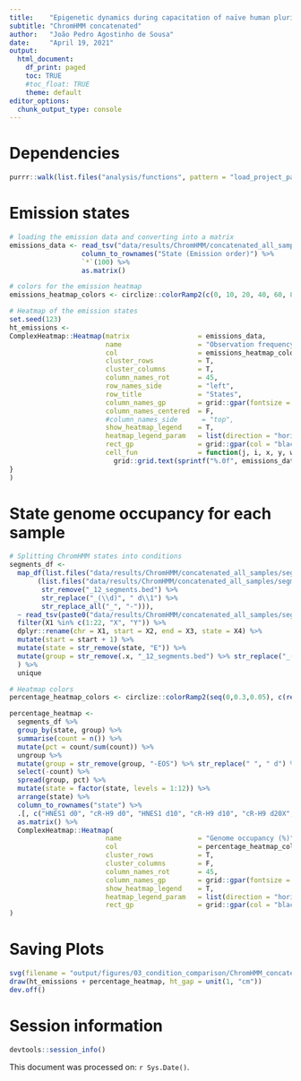 ```yaml
---
title:    "Epigenetic dynamics during capacitation of naïve human pluripotent stem cells"
subtitle: "ChromHMM concatenated"
author:   "João Pedro Agostinho de Sousa"
date:     "April 19, 2021"
output:
  html_document:
    df_print: paged
    toc: TRUE
    #toc_float: TRUE
    theme: default
editor_options:
  chunk_output_type: console
---
```


# Dependencies
```r

purrr::walk(list.files("analysis/functions", pattern = "load_project_packages", full.names = T), source)

```

# Emission states
```r

# loading the emission data and converting into a matrix
emissions_data <- read_tsv("data/results/ChromHMM/concatenated_all_samples/model/emissions_12.txt") %>%
                  column_to_rownames("State (Emission order)") %>%
                  `*`(100) %>% 
                  as.matrix()

# colors for the emission heatmap
emissions_heatmap_colors <- circlize::colorRamp2(c(0, 10, 20, 40, 60, 80, 100), c(rev(brewer.pal(n = 11, name = "RdBu")[c(2,3,4,5,6,9,11)])))

# Heatmap of the emission states
set.seed(123)
ht_emissions <- 
ComplexHeatmap::Heatmap(matrix                 = emissions_data,
                        name                   = "Observation frequency (%)",
                        col                    = emissions_heatmap_colors,
                        cluster_rows           = T,
                        cluster_columns        = T,
                        column_names_rot       = 45,
                        row_names_side         = "left",
                        row_title              = "States",
                        column_names_gp        = grid::gpar(fontsize = 10),
                        column_names_centered  = F,
                        #column_names_side      = "top",
                        show_heatmap_legend    = T,
                        heatmap_legend_param   = list(direction = "horizontal"),
                        rect_gp                = grid::gpar(col = "black"),
                        cell_fun               = function(j, i, x, y, width, height, fill) {
                          grid::grid.text(sprintf("%.0f", emissions_data[i, j]), x, y, gp = grid::gpar(fontsize = 8, col = "black"))
}
)

```

# State genome occupancy for each sample
```r

# Splitting ChromHMM states into conditions
segments_df <-
  map_df(list.files("data/results/ChromHMM/concatenated_all_samples/segmentation/") %>% .[str_detect(., "12_segments.bed")] %>% set_names(
       (list.files("data/results/ChromHMM/concatenated_all_samples/segmentation/") %>% .[str_detect(., "12_segments.bed")] %>%
        str_remove("_12_segments.bed") %>% 
        str_replace("_(\\d)", " d\\1") %>% 
        str_replace_all("_", "-"))), 
  ~ read_tsv(paste0("data/results/ChromHMM/concatenated_all_samples/segmentation/", .x), col_names = F) %>%
  filter(X1 %in% c(1:22, "X", "Y")) %>% 
  dplyr::rename(chr = X1, start = X2, end = X3, state = X4) %>%
  mutate(start = start + 1) %>%
  mutate(state = str_remove(state, "E")) %>%
  mutate(group = str_remove(.x, "_12_segments.bed") %>% str_replace("_(\\d)", " \\1") %>% str_replace_all("_", "-"))
  ) %>% 
  unique

# Heatmap colors
percentage_heatmap_colors <- circlize::colorRamp2(seq(0,0.3,0.05), c(rev(brewer.pal(n = 11, name = "RdBu")[c(1,2,5,10,11,11,11)])))

percentage_heatmap <- 
  segments_df %>% 
  group_by(state, group) %>%
  summarise(count = n()) %>% 
  mutate(pct = count/sum(count)) %>%
  ungroup %>% 
  mutate(group = str_remove(group, "-EOS") %>% str_replace(" ", " d") %>% str_replace("H9$", "H9 Primed")) %>% 
  select(-count) %>% 
  spread(group, pct) %>% 
  mutate(state = factor(state, levels = 1:12)) %>% 
  arrange(state) %>% 
  column_to_rownames("state") %>% 
  .[, c("HNES1 d0", "cR-H9 d0", "HNES1 d10", "cR-H9 d10", "cR-H9 d20X", "cR-H9 d20E", "H9 Primed")] %>% 
  as.matrix() %>% 
  ComplexHeatmap::Heatmap(
                        name                   = "Genome occupancy (%)",
                        col                    = percentage_heatmap_colors,
                        cluster_rows           = T,
                        cluster_columns        = F,
                        column_names_rot       = 45,
                        column_names_gp        = grid::gpar(fontsize = 10),
                        show_heatmap_legend    = T,
                        heatmap_legend_param   = list(direction = "horizontal"),
                        rect_gp                = grid::gpar(col = "black")
)

```

# Saving Plots
```r

svg(filename = "output/figures/03_condition_comparison/ChromHMM_concatenated_1.svg", width = 7, height = 4.5)
draw(ht_emissions + percentage_heatmap, ht_gap = unit(1, "cm"))
dev.off()

```

# Session information
```r

devtools::session_info()

```
This document was processed on: `r Sys.Date()`.